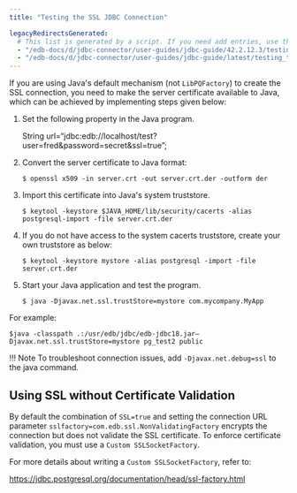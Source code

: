 ```yaml
---
title: "Testing the SSL JDBC Connection"

legacyRedirectsGenerated:
  # This list is generated by a script. If you need add entries, use the `legacyRedirects` key.
  - "/edb-docs/d/jdbc-connector/user-guides/jdbc-guide/42.2.12.3/testing_the_ssl_jdbc_connection.html"
  - "/edb-docs/d/jdbc-connector/user-guides/jdbc-guide/latest/testing_the_ssl_jdbc_connection.html"
---
```


<div id="testing_the_ssl_jdbc_connection" class="registered_link"></div>

If you are using Java's default mechanism (not `LibPQFactory`) to create the SSL connection, you need to make the server certificate available to Java, which can be achieved by implementing steps given below:

1.  Set the following property in the Java program.

    String url=“jdbc:edb://localhost/test?user=fred&password=secret&ssl=true”;

2.  Convert the server certificate to Java format:

    `$ openssl x509 -in server.crt -out server.crt.der -outform der`

3.  Import this certificate into Java's system truststore.

    ```text
    $ keytool -keystore $JAVA_HOME/lib/security/cacerts -alias postgresql-import -file server.crt.der
    ```

4.  If you do not have access to the system cacerts truststore, create your own truststore as below:

    ```text
    $ keytool -keystore mystore -alias postgresql -import -file server.crt.der
    ```

5.  Start your Java application and test the program.

    ```text
    $ java -Djavax.net.ssl.trustStore=mystore com.mycompany.MyApp
    ```

For example:

```text
$java -classpath .:/usr/edb/jdbc/edb-jdbc18.jar–
Djavax.net.ssl.trustStore=mystore pg_test2 public
```

!!! Note
    To troubleshoot connection issues, add `-Djavax.net.debug=ssl` to the java command.

## Using SSL without Certificate Validation

By default the combination of `SSL=true` and setting the connection URL parameter `sslfactory=com.edb.ssl.NonValidatingFactory` encrypts the connection but does not validate the SSL certificate. To enforce certificate validation, you must use a `Custom SSLSocketFactory`.

For more details about writing a `Custom SSLSocketFactory`, refer to:

 <https://jdbc.postgresql.org/documentation/head/ssl-factory.html>
